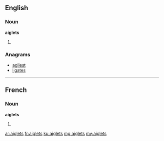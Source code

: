 ==English==

===Noun===
'''aiglets'''

# {{plural of|aiglet}}

===Anagrams===
* [[agilest#English|agilest]]
* [[ligates#English|ligates]]

----

==French==

===Noun===
'''aiglets''' {{m}}

# {{plural of|lang=fr|aiglet}}

[[ar:aiglets]]
[[fr:aiglets]]
[[ku:aiglets]]
[[mg:aiglets]]
[[my:aiglets]]
